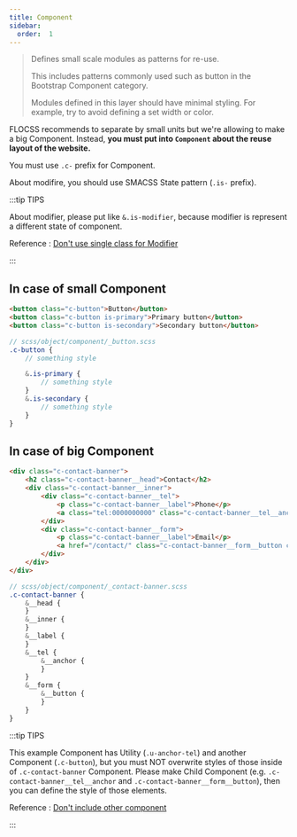 ```yaml
---
title: Component
sidebar:
  order:  1
---
```


> Defines small scale modules as patterns for re-use.
>
> This includes patterns commonly used such as button in the Bootstrap Component category.
>
> Modules defined in this layer should have minimal styling. For example, try to avoid defining a set width or color.

FLOCSS recommends to separate by small units but we're allowing to make a big Component. Instead, **you must put into `Component` about the reuse layout of the website.**

You must use `.c-` prefix for Component.

About modifire, you should use SMACSS State pattern (`.is-` prefix).

:::tip TIPS

About modifier, please put like `&.is-modifier`, because modifier is represent a different state of component.

Reference : [Don't use single class for Modifier](../important/modifier)

:::

## In case of small Component

```html
<button class="c-button">Button</button>
<button class="c-button is-primary">Primary button</button>
<button class="c-button is-secondary">Secondary button</button>
```

```scss
// scss/object/component/_button.scss
.c-button {
    // something style

    &.is-primary {
        // something style
    }
    &.is-secondary {
        // something style
    }
}
```

## In case of big Component

```html
<div class="c-contact-banner">
    <h2 class="c-contact-banner__head">Contact</h2>
    <div class="c-contact-banner__inner">
        <div class="c-contact-banner__tel">
            <p class="c-contact-banner__label">Phone</p>
            <a class="tel:0000000000" class="c-contact-banner__tel__anchor u-anchor-tel">000-000-0000</a>
        </div>
        <div class="c-contact-banner__form">
            <p class="c-contact-banner__label">Email</p>
            <a href="/contact/" class="c-contact-banner__form__button c-button">Contact form</a>
        </div>
    </div>
</div>
```

```scss
// scss/object/component/_contact-banner.scss
.c-contact-banner {
    &__head {
    }
    &__inner {
    }
    &__label {
    }
    &__tel {
        &__anchor {
        }
    }
    &__form {
        &__button {
        }
    }
}
```

:::tip TIPS

This example Component has Utility (`.u-anchor-tel`) and another Component (`.c-button`), but you must NOT overwrite styles of those inside of `.c-contact-banner` Component. Please make Child Component (e.g. `.c-contact-banner__tel__anchor` and `.c-contact-banner__form__button`), then you can define the style of those elements.

Reference : [Don't include other component](/docs/html/methodologies/important/child)

:::
